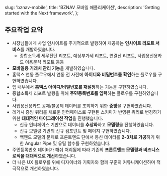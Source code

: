   slug: 'bznav-mobile',
  title: 'BZNAV 모바일 애플리케이션',
  description: 'Getting started with the Next framework',
};


## 주요작업 요약

- 사장님들에게 사업 인사이트를 주기적으로 발행하여 제공하는 **인사이트 리포트 서비스**를 개발하였습니다.
  - 종합소득세 세무진단 리포트, 예상부가세 리포트, 연결산 리포트, 사업용신용카드 이용분석 리포트 등등
- **모바일용 거래처 관리 기능**을 개발하였습니다.
- 홈택스 연동 플로우에서 연동 전 사전에 **아이디와 비밀번호를 확인**하는 플로우를 구현하였습니다.
- 앱 내부에서 **홈택스 아이디/비밀번호를 재설정**하는 기능을 구현하였습니다.
- 종합소득세 리포트 발행을 위해 **주민등록번호를 입력**하는 플로우를 구현하였습니다.
- 사업용신용카드 공제/불공제 데이터를 조회하기 위한 **증빙**을 구현하였습니다.
- 레거시 증빙 쿼리를 새로운 인터페이스로 구현된 스키마가 반영된 쿼리로 변경하기 위한 **대대적인 마이그레이션 작업**을 진행했습니다.
  - 신규 인터페이스 기반으로 데이터를 **추상화**하고 **모델링**을 진행하였습니다.
  - 신규 모델링 기반의 신규 컴포넌트 및 페이지 구현하였습니다.
  - 백엔드 모델의 문제로 프론트엔드 단에서 통신 데이터를 **2-3차로 가공**하기 위한 Angular Pipe 및 유틸 함수를 구현하였습니다.
- 주민등록번호 데이터가 해쉬 처리됨에 따라 기존의 **프론트엔드 모델링과 비즈니스 로직을 대대적으로 개선**하였습니다.
- 더 나은 UX 플로우를 위해 디자이너와 기획자와 함께 꾸준히 커뮤니케이션하며 적극적으로 개선하였습니다.